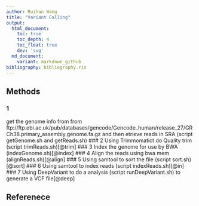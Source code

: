 ```yaml
---
author: Ruihan Wang
title: "Variant Calling"
output:
  html_document:
    toc: true
    toc_depth: 4
    toc_float: true
    dev: 'svg'
  md_document:
    variant: markdown_github
bibliography: bibliography.ris
---
```


## Methods
### 1
get the genome info from from ftp://ftp.ebi.ac.uk/pub/databases/gencode/Gencode_human/release_27/GRCh38.primary_assembly.genome.fa.gz and then etrieve reads in SRA (script getGenome.sh and getReads.sh)
### 2
Using Trimmomatict do Quality trim (script trimReads.sh)[@trim]
### 3
Index the genome for use by BWA (indexGenome.sh)[@index]
### 4
Align the reads using bwa mem (alignReads.sh)[@align]
### 5
Using samtool to sort the file (script sort.sh)[@sort]
### 6
Using samtool to index reads (script indexReads.sh)[@in]
### 7
Using DeepVariant to do a analysis (script runDeepVariant.sh) to generate a VCF file[@deep]

## Referenece 

